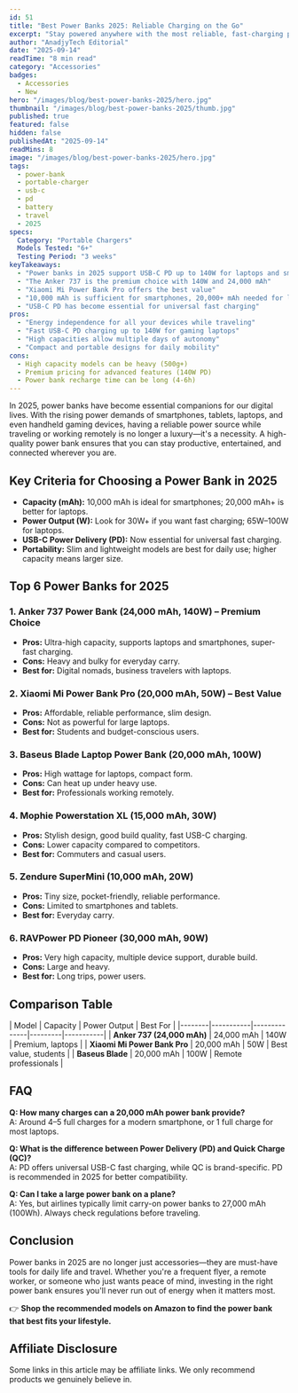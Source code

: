 ```yaml
---
id: 51
title: "Best Power Banks 2025: Reliable Charging on the Go"
excerpt: "Stay powered anywhere with the most reliable, fast-charging power banks of 2025. Compare capacity, speed, and portability."
author: "AnadjyTech Editorial"
date: "2025-09-14"
readTime: "8 min read"
category: "Accessories"
badges:
  - Accessories
  - New
hero: "/images/blog/best-power-banks-2025/hero.jpg"
thumbnail: "/images/blog/best-power-banks-2025/thumb.jpg"
published: true
featured: false
hidden: false
publishedAt: "2025-09-14"
readMins: 8
image: "/images/blog/best-power-banks-2025/hero.jpg"
tags:
  - power-bank
  - portable-charger
  - usb-c
  - pd
  - battery
  - travel
  - 2025
specs:
  Category: "Portable Chargers"
  Models Tested: "6+"
  Testing Period: "3 weeks"
keyTakeaways:
  - "Power banks in 2025 support USB-C PD up to 140W for laptops and smartphones"
  - "The Anker 737 is the premium choice with 140W and 24,000 mAh"
  - "Xiaomi Mi Power Bank Pro offers the best value"
  - "10,000 mAh is sufficient for smartphones, 20,000+ mAh needed for laptops"
  - "USB-C PD has become essential for universal fast charging"
pros:
  - "Energy independence for all your devices while traveling"
  - "Fast USB-C PD charging up to 140W for gaming laptops"
  - "High capacities allow multiple days of autonomy"
  - "Compact and portable designs for daily mobility"
cons:
  - High capacity models can be heavy (500g+)
  - Premium pricing for advanced features (140W PD)
  - Power bank recharge time can be long (4-6h)
---
```


In 2025, power banks have become essential companions for our digital lives. With the rising power demands of smartphones, tablets, laptops, and even handheld gaming devices, having a reliable power source while traveling or working remotely is no longer a luxury—it's a necessity. A high-quality power bank ensures that you can stay productive, entertained, and connected wherever you are.

## Key Criteria for Choosing a Power Bank in 2025

- **Capacity (mAh):** 10,000 mAh is ideal for smartphones; 20,000 mAh+ is better for laptops.  
- **Power Output (W):** Look for 30W+ if you want fast charging; 65W–100W for laptops.  
- **USB-C Power Delivery (PD):** Now essential for universal fast charging.  
- **Portability:** Slim and lightweight models are best for daily use; higher capacity means larger size.  

## Top 6 Power Banks for 2025

### 1. Anker 737 Power Bank (24,000 mAh, 140W) – **Premium Choice**
- **Pros:** Ultra-high capacity, supports laptops and smartphones, super-fast charging.  
- **Cons:** Heavy and bulky for everyday carry.  
- **Best for:** Digital nomads, business travelers with laptops.  

### 2. Xiaomi Mi Power Bank Pro (20,000 mAh, 50W) – **Best Value**
- **Pros:** Affordable, reliable performance, slim design.  
- **Cons:** Not as powerful for large laptops.  
- **Best for:** Students and budget-conscious users.  

### 3. Baseus Blade Laptop Power Bank (20,000 mAh, 100W)
- **Pros:** High wattage for laptops, compact form.  
- **Cons:** Can heat up under heavy use.  
- **Best for:** Professionals working remotely.  

### 4. Mophie Powerstation XL (15,000 mAh, 30W)
- **Pros:** Stylish design, good build quality, fast USB-C charging.  
- **Cons:** Lower capacity compared to competitors.  
- **Best for:** Commuters and casual users.  

### 5. Zendure SuperMini (10,000 mAh, 20W)
- **Pros:** Tiny size, pocket-friendly, reliable performance.  
- **Cons:** Limited to smartphones and tablets.  
- **Best for:** Everyday carry.  

### 6. RAVPower PD Pioneer (30,000 mAh, 90W)
- **Pros:** Very high capacity, multiple device support, durable build.  
- **Cons:** Large and heavy.  
- **Best for:** Long trips, power users.  

## Comparison Table

| Model | Capacity | Power Output | Best For |
|--------|-----------|--------------|---------|-----------|
| **Anker 737 (24,000 mAh)** | 24,000 mAh | 140W | Premium, laptops |
| **Xiaomi Mi Power Bank Pro** | 20,000 mAh | 50W | Best value, students |
| **Baseus Blade** | 20,000 mAh | 100W | Remote professionals |

## FAQ

**Q: How many charges can a 20,000 mAh power bank provide?**  
A: Around 4–5 full charges for a modern smartphone, or 1 full charge for most laptops.  

**Q: What is the difference between Power Delivery (PD) and Quick Charge (QC)?**  
A: PD offers universal USB-C fast charging, while QC is brand-specific. PD is recommended in 2025 for better compatibility.  

**Q: Can I take a large power bank on a plane?**  
A: Yes, but airlines typically limit carry-on power banks to 27,000 mAh (100Wh). Always check regulations before traveling.  

## Conclusion

Power banks in 2025 are no longer just accessories—they are must-have tools for daily life and travel. Whether you're a frequent flyer, a remote worker, or someone who just wants peace of mind, investing in the right power bank ensures you'll never run out of energy when it matters most.

👉 **Shop the recommended models on Amazon to find the power bank that best fits your lifestyle.**

## Affiliate Disclosure
Some links in this article may be affiliate links. We only recommend products we genuinely believe in.
